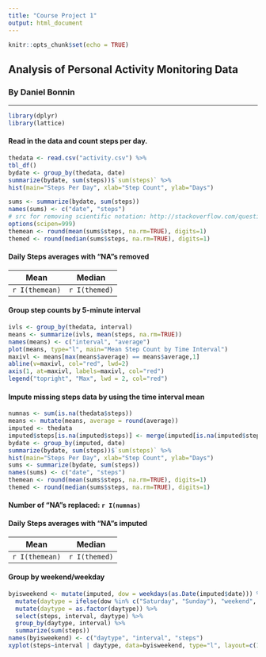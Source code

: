 ```yaml
---
title: "Course Project 1"
output: html_document
---
```


```r
knitr::opts_chunk$set(echo = TRUE)
```

## Analysis of Personal Activity Monitoring Data
### By Daniel Bonnin
***

```r
library(dplyr)
library(lattice)
```

#### Read in the data and count steps per day.

```r
thedata <- read.csv("activity.csv") %>%
tbl_df()
bydate <- group_by(thedata, date)
summarize(bydate, sum(steps))$`sum(steps)` %>%
hist(main="Steps Per Day", xlab="Step Count", ylab="Days")

```


```r
sums <- summarize(bydate, sum(steps))
names(sums) <- c("date", "steps")
# src for removing scientific notation: http://stackoverflow.com/questions/30888631
options(scipen=999)
themean <- round(mean(sums$steps, na.rm=TRUE), digits=1)
themed <- round(median(sums$steps, na.rm=TRUE), digits=1)
```

#### Daily Steps averages with "NA"s removed

Mean | Median
---|----
`r I(themean)` | `r I(themed)`


#### Group step counts by 5-minute interval

```r
ivls <- group_by(thedata, interval)
means <- summarize(ivls, mean(steps, na.rm=TRUE))
names(means) <- c("interval", "average")
plot(means, type="l", main="Mean Step Count by Time Interval")
maxivl <- means[max(means$average) == means$average,1]
abline(v=maxivl, col="red", lwd=2)
axis(1, at=maxivl, labels=maxivl, col="red")
legend("topright", "Max", lwd = 2, col="red")
```

#### Impute missing steps data by using the time interval mean

```r
numnas <- sum(is.na(thedata$steps))
means <- mutate(means, average = round(average))
imputed <- thedata
imputed$steps[is.na(imputed$steps)] <- merge(imputed[is.na(imputed$steps),], means, by="interval")[,"average"]
bydate <- group_by(imputed, date)
summarize(bydate, sum(steps))$`sum(steps)` %>%
hist(main="Steps Per Day", xlab="Step Count", ylab="Days")
sums <- summarize(bydate, sum(steps))
names(sums) <- c("date", "steps")
themean <- round(mean(sums$steps, na.rm=TRUE), digits=1)
themed <- round(median(sums$steps, na.rm=TRUE), digits=1)
```

#### Number of "NA"s replaced: `r I(numnas)`

#### Daily Steps averages with "NA"s imputed

Mean | Median
---|----
`r I(themean)` | `r I(themed)`


#### Group by weekend/weekday

```r
byisweekend <- mutate(imputed, dow = weekdays(as.Date(imputed$date))) %>%
  mutate(daytype = ifelse(dow %in% c("Saturday", "Sunday"), "weekend", "weekday")) %>%
  mutate(daytype = as.factor(daytype)) %>%
  select(steps, interval, daytype) %>%
  group_by(daytype, interval) %>%
  summarize(sum(steps))
names(byisweekend) <- c("daytype", "interval", "steps")
xyplot(steps~interval | daytype, data=byisweekend, type="l", layout=c(1, 2), main="Weekend/Weekday Steps by Interval")


```
